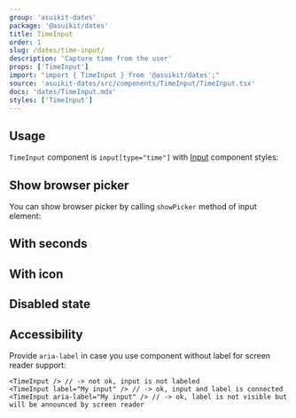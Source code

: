 ```yaml
---
group: 'asuikit-dates'
package: '@asuikit/dates'
title: TimeInput
order: 1
slug: /dates/time-input/
description: 'Capture time from the user'
props: ['TimeInput']
import: "import { TimeInput } from '@asuikit/dates';"
source: 'asuikit-dates/src/components/TimeInput/TimeInput.tsx'
docs: 'dates/TimeInput.mdx'
styles: ['TimeInput']
---
```



## Usage

`TimeInput` component is `input[type="time"]` with [Input](/core/input/) component styles:

<Demo data={TimeInputDemos.configurator} />

## Show browser picker

You can show browser picker by calling `showPicker` method of input element:

<Demo data={TimeInputDemos.picker} />

## With seconds

<Demo data={TimeInputDemos.withSeconds} />

## With icon

<Demo data={TimeInputDemos.icon} />

## Disabled state

<Demo data={TimeInputDemos.disabled} />

## Accessibility

Provide `aria-label` in case you use component without label for screen reader support:

```tsx
<TimeInput /> // -> not ok, input is not labeled
<TimeInput label="My input" /> // -> ok, input and label is connected
<TimeInput aria-label="My input" /> // -> ok, label is not visible but will be announced by screen reader
```

